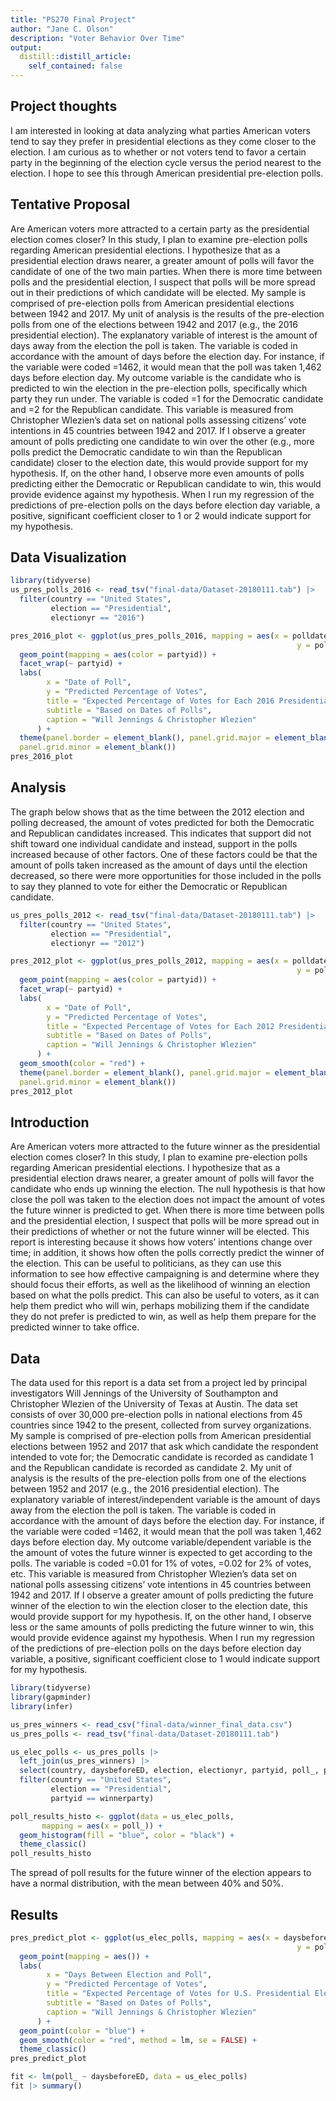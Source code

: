 ```yaml
---
title: "PS270 Final Project"
author: "Jane C. Olson"
description: "Voter Behavior Over Time"
output:
  distill::distill_article:
    self_contained: false
---
```




## Project thoughts

I am interested in looking at data analyzing what parties American voters tend to say they prefer in presidential elections as they come closer to the election. I am curious as to whether or not voters tend to favor a certain party in the beginning of the election cycle versus the period nearest to the election. I hope to see this through American presidential pre-election polls.

## Tentative Proposal

Are American voters more attracted to a certain party as the presidential election comes closer? In this study, I plan to examine pre-election polls regarding American presidential elections. I hypothesize that as a presidential election draws nearer, a greater amount of polls will favor the candidate of one of the two main parties. When there is more time between polls and the presidential election, I suspect that polls will be more spread out in their predictions of which candidate will be elected. My sample is comprised of pre-election polls from American presidential elections between 1942 and 2017. My unit of analysis is the results of the pre-election polls from one of the elections between 1942 and 2017 (e.g., the 2016 presidential election). The explanatory variable of interest is the amount of days away from the election the poll is taken. The variable is coded in accordance with the amount of days before the election day. For instance, if the variable were coded =1462, it would mean that the poll was taken 1,462 days before election day. My outcome variable is the candidate who is predicted to win the election in the pre-election polls, specifically which party they run under. The variable is coded =1 for the Democratic candidate and =2 for the Republican candidate. This variable is measured from Christopher Wlezien's data set on national polls assessing citizens' vote intentions in 45 countries between 1942 and 2017. If I observe a greater amount of polls predicting one candidate to win over the other (e.g., more polls predict the Democratic candidate to win than the Republican candidate) closer to the election date, this would provide support for my hypothesis. If, on the other hand, I observe more even amounts of polls predicting either the Democratic or Republican candidate to win, this would provide evidence against my hypothesis. When I run my regression of the predictions of pre-election polls on the days before election day variable, a positive, significant coefficient closer to 1 or 2 would indicate support for my hypothesis.

## Data Visualization

```r
library(tidyverse)
us_pres_polls_2016 <- read_tsv("final-data/Dataset-20180111.tab") |>
  filter(country == "United States",
         election == "Presidential",
         electionyr == "2016")

pres_2016_plot <- ggplot(us_pres_polls_2016, mapping = aes(x = polldate,
                                                                y = poll_)) +
  geom_point(mapping = aes(color = partyid)) +
  facet_wrap(~ partyid) +
  labs(
        x = "Date of Poll",
        y = "Predicted Percentage of Votes",
        title = "Expected Percentage of Votes for Each 2016 Presidential Candidate",
        subtitle = "Based on Dates of Polls",
        caption = "Will Jennings & Christopher Wlezien"
      ) +
  theme(panel.border = element_blank(), panel.grid.major = element_blank(),
  panel.grid.minor = element_blank())
pres_2016_plot
```

## Analysis

The graph below shows that as the time between the 2012 election and polling decreased, the amount of votes predicted for both the Democratic and Republican candidates increased. This indicates that support did not shift toward one individual candidate and instead, support in the polls increased because of other factors. One of these factors could be that the amount of polls taken increased as the amount of days until the election decreased, so there were more opportunities for those included in the polls to say they planned to vote for either the Democratic or Republican candidate.

```r
us_pres_polls_2012 <- read_tsv("final-data/Dataset-20180111.tab") |>
  filter(country == "United States",
         election == "Presidential",
         electionyr == "2012")

pres_2012_plot <- ggplot(us_pres_polls_2012, mapping = aes(x = polldate,
                                                                y = poll_)) +
  geom_point(mapping = aes(color = partyid)) +
  facet_wrap(~ partyid) +
  labs(
        x = "Date of Poll",
        y = "Predicted Percentage of Votes",
        title = "Expected Percentage of Votes for Each 2012 Presidential Candidate",
        subtitle = "Based on Dates of Polls",
        caption = "Will Jennings & Christopher Wlezien"
      ) +
  geom_smooth(color = "red") +
  theme(panel.border = element_blank(), panel.grid.major = element_blank(),
  panel.grid.minor = element_blank())
pres_2012_plot
```

## Introduction

  Are American voters more attracted to the future winner as the presidential election comes closer? In this study, I plan to examine pre-election polls regarding American presidential elections.  I hypothesize that as a presidential election draws nearer, a greater amount of polls will favor the candidate who ends up winning the election.  The null hypothesis is that how close the poll was taken to the election does not impact the amount of votes the future winner is predicted to get.  When there is more time between polls and the presidential election, I suspect that polls will be more spread out in their predictions of whether or not the future winner will be elected.  This report is interesting because it shows how voters' intentions change over time; in addition, it shows how often the polls correctly predict the winner of the election. This can be useful to politicians, as they can use this information to see how effective campaigning is and determine where they should focus their efforts, as well as the likelihood of winning an election based on what the polls predict. This can also be useful to voters, as it can help them predict who will win, perhaps mobilizing them if the candidate they do not prefer is predicted to win, as well as help them prepare for the predicted winner to take office.

## Data

  The data used for this report is a data set from a project led by principal investigators Will Jennings of the University of Southampton and Christopher Wlezien of the University of Texas at Austin.  The data set consists of over 30,000 pre-election polls in national elections from 45 countries since 1942 to the present, collected from survey organizations.  My sample is comprised of pre-election polls from American presidential elections between 1952 and 2017 that ask which candidate the respondent intended to vote for; the Democratic candidate is recorded as candidate 1 and the Republican candidate is recorded as candidate 2.
   My unit of analysis is the results of the pre-election polls from one of the elections between 1952 and 2017 (e.g., the 2016 presidential election).  The explanatory variable of interest/independent variable is the amount of days away from the election the poll is taken.  The variable is coded in accordance with the amount of days before the election day.  For instance, if the variable were coded =1462, it would mean that the poll was taken 1,462 days before election day.  My outcome variable/dependent variable is the the amount of votes the future winner is expected to get according to the polls. The variable is coded =0.01 for 1% of votes, =0.02 for 2% of votes, etc.  This variable is measured from Christopher Wlezien's data set on national polls assessing citizens' vote intentions in 45 countries between 1942 and 2017. If I observe a greater amount of polls predicting the future winner of the election to win the election closer to the election date, this would provide support for my hypothesis. If, on the other hand, I observe less or the same amounts of polls predicting the future winner to win, this would provide evidence against my hypothesis. When I run my regression of the predictions of pre-election polls on the days before election day variable, a positive, significant coefficient close to 1 would indicate support for my hypothesis.
   
```r
library(tidyverse)
library(gapminder)
library(infer)

us_pres_winners <- read_csv("final-data/winner_final_data.csv")
us_pres_polls <- read_tsv("final-data/Dataset-20180111.tab") 

us_elec_polls <- us_pres_polls |>
  left_join(us_pres_winners) |>
  select(country, daysbeforeED, election, electionyr, partyid, poll_, polldate, winnerparty) |>
  filter(country == "United States",
         election == "Presidential",
         partyid == winnerparty)
```

```r
poll_results_histo <- ggplot(data = us_elec_polls,
       mapping = aes(x = poll_)) +
  geom_histogram(fill = "blue", color = "black") +
  theme_classic()
poll_results_histo
```
The spread of poll results for the future winner of the election appears to have a normal distribution, with the mean between 40% and 50%.

## Results

```r
pres_predict_plot <- ggplot(us_elec_polls, mapping = aes(x = daysbeforeED,
                                                                y = poll_)) +
  geom_point(mapping = aes()) +
  labs(
        x = "Days Between Election and Poll",
        y = "Predicted Percentage of Votes",
        title = "Expected Percentage of Votes for U.S. Presidential Election Winners",
        subtitle = "Based on Dates of Polls",
        caption = "Will Jennings & Christopher Wlezien"
      ) +
  geom_point(color = "blue") +
  geom_smooth(color = "red", method = lm, se = FALSE) +
  theme_classic()
pres_predict_plot
```

```r
fit <- lm(poll_ ~ daysbeforeED, data = us_elec_polls)
fit |> summary()
```



